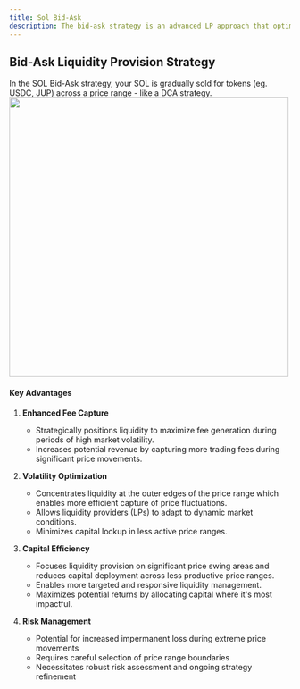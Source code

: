 ```yaml
---
title: Sol Bid-Ask
description: The bid-ask strategy is an advanced LP approach that optimizes capital allocation by concentrating liquidity at the price range extremes, allowing for more effective handling of market volatility.
--- 
```


## Bid-Ask Liquidity Provision Strategy
<Callout> In the SOL Bid-Ask strategy, your SOL is gradually sold for tokens (eg. USDC, JUP) across a price range - like a DCA strategy.</Callout>
       <img src="../../../bid-ask-sol.png" width="500" height="500"></img>
#### Key Advantages

1. **Enhanced Fee Capture**
    - Strategically positions liquidity to maximize fee generation during periods of high market volatility.
    - Increases potential revenue by capturing more trading fees during significant price movements.

2. **Volatility Optimization**
    - Concentrates liquidity at the outer edges of the price range which enables more efficient capture of price fluctuations.
    - Allows liquidity providers (LPs) to adapt to dynamic market conditions.
    - Minimizes capital lockup in less active price ranges.

3. **Capital Efficiency**
    - Focuses liquidity provision on significant price swing areas and reduces capital deployment across less productive price ranges.
    - Enables more targeted and responsive liquidity management.
    - Maximizes potential returns by allocating capital where it's most impactful.

4. **Risk Management**
    - Potential for increased impermanent loss during extreme price movements
    - Requires careful selection of price range boundaries
    - Necessitates robust risk assessment and ongoing strategy refinement